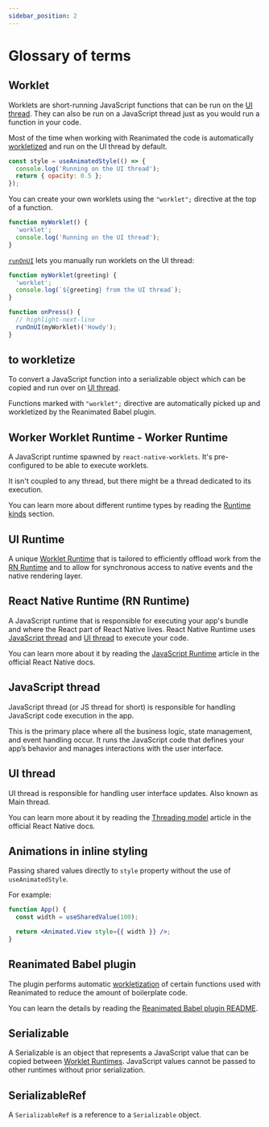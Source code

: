 ```yaml
---
sidebar_position: 2
---
```


# Glossary of terms

## Worklet

Worklets are short-running JavaScript functions that can be run on the [UI thread](/docs/fundamentals/glossary#ui-thread). They can also be run on a JavaScript thread just as you would run a function in your code.

Most of the time when working with Reanimated the code is automatically [workletized](/docs/fundamentals/glossary#to-workletize) and run on the UI thread by default.

```javascript
const style = useAnimatedStyle(() => {
  console.log('Running on the UI thread');
  return { opacity: 0.5 };
});
```

You can create your own worklets using the `"worklet";` directive at the top of a function.

```javascript
function myWorklet() {
  'worklet';
  console.log('Running on the UI thread');
}
```

[`runOnUI`](/docs/threading/runOnUI) lets you manually run worklets on the UI thread:

```javascript
function myWorklet(greeting) {
  'worklet';
  console.log(`${greeting} from the UI thread`);
}

function onPress() {
  // highlight-next-line
  runOnUI(myWorklet)('Howdy');
}
```

## to workletize

To convert a JavaScript function into a serializable object which can be copied and run over on [UI thread](/docs/fundamentals/glossary#ui-thread).

Functions marked with `"worklet";` directive are automatically picked up and workletized by the Reanimated Babel plugin.

## Worker Worklet Runtime - Worker Runtime

A JavaScript runtime spawned by `react-native-worklets`. It's pre-configured to be able to execute worklets.

It isn't coupled to any thread, but there might be a thread dedicated to its execution.

You can learn more about different runtime types by reading the [Runtime kinds](/docs/fundamentals/runtimeKinds) section.

## UI Runtime

A unique [Worklet Runtime](/docs/fundamentals/glossary#worker-worklet-runtime---worker-runtime) that is tailored to efficiently offload work from the [RN Runtime](/docs/fundamentals/glossary#react-native-runtime-rn-runtime) and to allow for synchronous access to native events and the native rendering layer.

## React Native Runtime (RN Runtime)

A JavaScript runtime that is responsible for executing your app's bundle and where the React part of React Native lives.
React Native Runtime uses [JavaScript thread](/docs/fundamentals/glossary#javascript-thread) and [UI thread](/docs/fundamentals/glossary#ui-thread) to execute your code.

You can learn more about it by reading the [JavaScript Runtime](https://reactnative.dev/docs/javascript-environment) article in the official React Native docs.

## JavaScript thread

JavaScript thread (or JS thread for short) is responsible for handling JavaScript code execution in the app.

This is the primary place where all the business logic, state management, and event handling occur. It runs the JavaScript code that defines your app’s behavior and manages interactions with the user interface.

## UI thread

UI thread is responsible for handling user interface updates. Also known as Main thread.

You can learn more about it by reading the [Threading model](https://reactnative.dev/architecture/threading-model) article in the official React Native docs.

## Animations in inline styling

Passing shared values directly to `style` property without the use of `useAnimatedStyle`.

For example:

```jsx
function App() {
  const width = useSharedValue(100);

  return <Animated.View style={{ width }} />;
}
```

## Reanimated Babel plugin

The plugin performs automatic [workletization](/docs/fundamentals/glossary#to-workletize) of certain functions used with Reanimated to reduce the amount of boilerplate code.

You can learn the details by reading the [Reanimated Babel plugin README](https://github.com/software-mansion/react-native-reanimated/blob/main/packages/react-native-worklets/plugin/README-dev.md).

## Serializable

A Serializable is an object that represents a JavaScript value that can be copied between [Worklet Runtimes](/docs/fundamentals/glossary#worker-worklet-runtime---worker-runtime). JavaScript values cannot be passed to other runtimes without prior serialization.

## SerializableRef

A `SerializableRef` is a reference to a `Serializable` object.